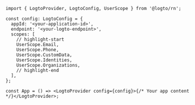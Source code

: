 ```tsx title="App.tsx"
import { LogtoProvider, LogtoConfig, UserScope } from '@logto/rn';

const config: LogtoConfig = {
  appId: '<your-application-id>',
  endpoint: '<your-logto-endpoint>',
  scopes: [
    // highlight-start
    UserScope.Email,
    UserScope.Phone,
    UserScope.CustomData,
    UserScope.Identities,
    UserScope.Organizations,
    // highlight-end
  ],
};

const App = () => <LogtoProvider config={config}>{/* Your app content */}</LogtoProvider>;
```

```

```
